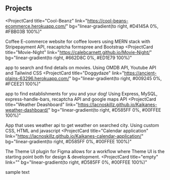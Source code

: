 ## Projects

<ProjectCard
  title="Cool-Beanz"
  link="https://cool-beans-ecommerce.herokuapp.com/"
  bg="linear-gradient(to right, #D4145A 0%, #FBB03B 100%)"
>
  Coffee E-commerce website for coffee lovers using MERN stack with Stripepayment API, reacaptcha formspree and Bootstrap
</ProjectCard>
<ProjectCard
  title="Movie-Night"
  link="https://calebcarnett.github.io/Movie-Night/"
  bg="linear-gradient(to right, #662D8C 0%, #ED1E79 100%)"
>
  app to search and find details on movies. Using OMDB API, Youtube API and Tailwind CSS
</ProjectCard>
<ProjectCard
  title="Doggydaze"
  link="https://ancient-plains-63296.herokuapp.com/"
  bg="linear-gradient(to right, #009245 0%, #FCEE21 100%)"
>
 app to find establishments for you and your dog! Using Express, MySQL, express-handle-bars, recaptcha API and google maps API
</ProjectCard>
<ProjectCard
  title="Weather Deashboard"
  link="https://lacnoskillz.github.io/Kaikanes-weather-dashboard/"
  bg="linear-gradient(to right, #D585FF 0%, #00FFEE 100%)"
>
 App that uses weather api to get weather on searched city. Using custom CSS, HTML and javascript
</ProjectCard>
<ProjectCard
  title="Calendar application"
  link="https://lacnoskillz.github.io/Kaikanes-calendar-application/"
  bg="linear-gradient(to right, #D585FF 0%, #00FFEE 100%)"
>
  The Theme UI plugin for Figma allows for a workflow where Theme UI is the
  starting point both for design & development.
</ProjectCard>
<ProjectCard
  title="empty"
  link=""
  bg="linear-gradient(to right, #D585FF 0%, #00FFEE 100%)"
>
  sample text
</ProjectCard>